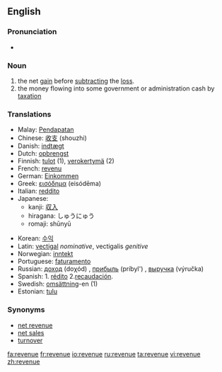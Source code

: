 ==English==

===Pronunciation===
*{{audio|en-us-revenue.ogg|Audio (US)}}


===Noun===
{{en-noun}}

#the net [[gain]] before [[subtract]]ing the [[loss]].
#the money flowing into some government or administration cash by [[taxation]]

===Translations===
{{top}}
*Malay: [[Pendapatan]]
*Chinese: [[收支]] (shouzhi)
*Danish: [[indtægt]]
*Dutch: [[opbrengst]]
*Finnish: [[tulot]] (1), [[verokertymä]] (2)
*French: [[revenu]]
*German: [[Einkommen]]
*Greek: [[εισόδημα]] (eisódēma)
*Italian: [[reddito]]
*Japanese: 
**kanji: [[収入]]
**hiragana: しゅうにゅう
**romaji: shūnyū
{{mid}}
*Korean: [[수익]]
*Latin: [[vectigal]] ''nominative'', vectigalis ''genitive''
*Norwegian: [[inntekt]]
*Portuguese: [[faturamento]]
*Russian: [[доход]] (doχód) {{m}}, [[прибыль]] (príbyl') {{f}}, [[выручка]] (výručka) {{f}}
*Spanish: 1. [[rédito]] 2.[[recaudación]]. 
*Swedish: [[omsättning]]-en (1)
*Estonian: [[tulu]]
{{bottom}}

===Synonyms===
*[[net revenue]]
*[[net sales]]
*[[turnover]]

[[fa:revenue]]
[[fr:revenue]]
[[io:revenue]]
[[ru:revenue]]
[[ta:revenue]]
[[vi:revenue]]
[[zh:revenue]]